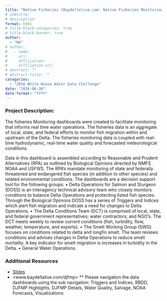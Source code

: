 ```yaml
---
title: "Native Fisheries (Baydeltalive.com: Native Fisheries Monitoring in the Sacramento San Joaquin Delta)"
# subtitle: 
# description: 
format: html
# title-block-categories: true
# title-block-banner: true
author: 
  - "NA"
# author:
#   - name: 
#     url: 
#     affiliation: 
#     affiliation-url:
# abstract: ""
# abstract-title: ""
categories: 
  - "2016 White House Water Data Challenge"
date: "2016-06-30"
date-format: "YYYY"
---
```


<!-- COMMENT
## params_NOTUSED-proj_title

#### Year: params_NOTUSED-year

#### Topics: params_NOTUSED-topics

#### Awards: params_NOTUSED-awards

#### Team Members: params_NOTUSED-team_members
UNCOMMENT -->

### Project Description:

The fisheries Monitoring dashboards were created to facilitate monitoring that informs real time water operations. The fisheries data is an aggregate of local, state, and federal efforts to monitor fish migration within and upstream of the Delta. The fisheries monitoring data is coupled with real-time hydrodynamic, real-time water quality and forecasted meteorological conditions. 
 
 Data in this dashboard is assembled according to Reasonable and Prudent Alternatives (RPA) as outlined by Biological Opinions directed by NMFS NOAA and USFWS. The RPA’s mandate monitoring of state and federally threatened and endangered fish species (in addition to other species) and related environmental conditions. The dashboards are a decision support tool for the following groups: 
 • Delta Operations for Salmon and Sturgeon (DOSS) is an interagency technical advisory team who closely monitors conditions to balance Delta Operations and protecting listed fish species. Through the Biological Opinions DOSS has a series of Triggers and Indices which alert fish migration and indicate a need for changes to Delta Operations. 
 • The Delta Conditions Team (DCT) is comprised of local, state, and federal government representatives; water contractors; and NGO’s. The DCT meets weekly to review current conditions (fish, turbidity, flow, weather, temperature, and exports).
 • The Smelt Working Group (SWG) focuses on conditions related to delta and longfin smelt. The team reviews conditions and advises changes in Delta Operations to reduce smelt mortality. A key indicator for smelt migration is increases in turbidity in the Delta.
 • General Water Operations.

### Additional Resources

- [Slides](https://drive.google.com/open?id=0B5n4IeHrVBineUxWR25HTWNTZzQ)
- <www.baydeltalive.com/djfmp> ** Please navigation the data dashboards using the sub navigation: Triggers and Indices, RBDD, DJFMP Highlights, DJFMP Details, Water Quality, Salvage, NOAA Forecasts, Visualizations
